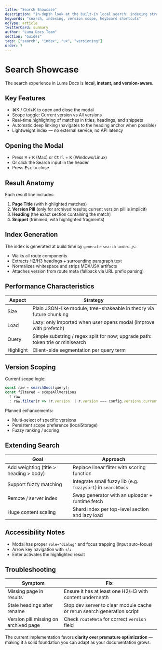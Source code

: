 ```yaml
---
title: "Search Showcase"
description: "In-depth look at the built-in local search: indexing strategy, version scoping, keyboard UX, and extensibility."
keywords: "search, indexing, version scope, keyboard shortcuts"
ogType: article
twitterCard: summary
author: "Luma Docs Team"
section: "Guides"
tags: ["search", "index", "ux", "versioning"]
order: 7
---
```


# Search Showcase

The search experience in Luma Docs is **local, instant, and version-aware**.

## Key Features

- ⌘K / Ctrl+K to open and close the modal
- Scope toggle: Current version vs All versions
- Real-time highlighting of matches in titles, headings, and snippets
- Automatic deep linking (navigates to the heading anchor when possible)
- Lightweight index — no external service, no API latency

## Opening the Modal

- Press <kbd>⌘</kbd> + <kbd>K</kbd> (Mac) or <kbd>Ctrl</kbd> + <kbd>K</kbd> (Windows/Linux)
- Or click the Search input in the header
- Press <kbd>Esc</kbd> to close

## Result Anatomy

Each result line includes:

1. **Page Title** (with highlighted matches)
2. **Version Pill** (only for archived results; current version pill is implicit)
3. **Heading** (the exact section containing the match)
4. **Snippet** (trimmed, with highlighted fragments)

## Index Generation

The index is generated at build time by `generate-search-index.js`:

- Walks all route components
- Extracts H2/H3 headings + surrounding paragraph text
- Normalizes whitespace and strips MDX/JSX artifacts
- Attaches version from route meta (fallback via URL prefix parsing)

## Performance Characteristics

| Aspect | Strategy |
| ------ | -------- |
| Size | Plain JSON-like module, tree-shakeable in theory via future chunking |
| Load | Lazy: only imported when user opens modal (improve with prefetch) |
| Query | Simple substring / regex split for now; upgrade path: token trie or minisearch |
| Highlight | Client-side segmentation per query term |

## Version Scoping

Current scope logic:

```ts
const raw = searchDocs(query);
const filtered = scopeAllVersions
  ? raw
  : raw.filter(r => !r.version || r.version === config.versions.current);
```

Planned enhancements:

- Multi-select of specific versions
- Persistent scope preference (localStorage)
- Fuzzy ranking / scoring

## Extending Search

| Goal | Approach |
| ---- | -------- |
| Add weighting (title > heading > body) | Replace linear filter with scoring function |
| Support fuzzy matching | Integrate small fuzzy lib (e.g. `fuzzysort`) in `searchDocs` |
| Remote / server index | Swap generator with an uploader + runtime fetch |
| Huge content scaling | Shard index per top-level section and lazy load |

## Accessibility Notes

- Modal has proper `role="dialog"` and focus trapping (input auto-focus)
- Arrow key navigation with <kbd>↑</kbd>/<kbd>↓</kbd>
- Enter activates the highlighted result

## Troubleshooting

| Symptom | Fix |
| ------- | --- |
| Missing page in results | Ensure it has at least one H2/H3 with content underneath |
| Stale headings after rename | Stop dev server to clear module cache or rerun search generation script |
| Version pill missing on archived page | Check `routeMeta` for correct `version` field |

The current implementation favors **clarity over premature optimization** — making it a solid foundation you can adapt as your documentation grows.


<NextLink href="/guides/customization/" label="Customization Guide" />
